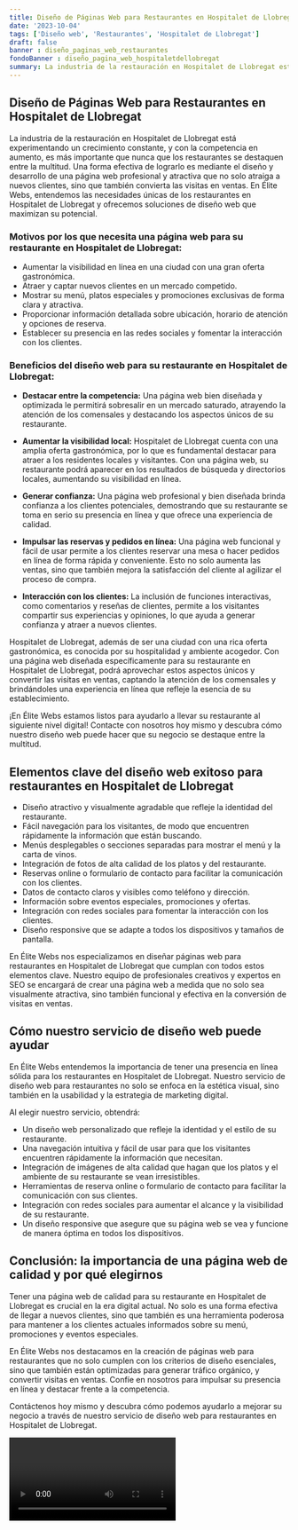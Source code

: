 ```yaml
---
title: Diseño de Páginas Web para Restaurantes en Hospitalet de Llobregat
date: '2023-10-04'
tags: ['Diseño web', 'Restaurantes', 'Hospitalet de Llobregat']
draft: false
banner : diseño_paginas_web_restaurantes
fondoBanner : diseño_pagina_web_hospitaletdellobregat
summary: La industria de la restauración en Hospitalet de Llobregat está experimentando un crecimiento constante, y con la competencia en aumento, es más importante que nunca que los restaurantes se destaquen entre la multitud. Una forma efectiva de lograrlo es mediante el diseño y desarrollo de una página web profesional y atractiva que no solo atraiga a nuevos clientes, sino que también convierta las visitas en ventas. En Élite Webs, entendemos las necesidades únicas de los restaurantes en Hospitalet de Llobregat y ofrecemos soluciones de diseño web que maximizan su potencial.
---
```


## Diseño de Páginas Web para Restaurantes en Hospitalet de Llobregat

La industria de la restauración en Hospitalet de Llobregat está experimentando un crecimiento constante, y con la competencia en aumento, es más importante que nunca que los restaurantes se destaquen entre la multitud. Una forma efectiva de lograrlo es mediante el diseño y desarrollo de una página web profesional y atractiva que no solo atraiga a nuevos clientes, sino que también convierta las visitas en ventas. En Élite Webs, entendemos las necesidades únicas de los restaurantes en Hospitalet de Llobregat y ofrecemos soluciones de diseño web que maximizan su potencial.

### Motivos por los que necesita una página web para su restaurante en Hospitalet de Llobregat:

- Aumentar la visibilidad en línea en una ciudad con una gran oferta gastronómica.
- Atraer y captar nuevos clientes en un mercado competido.
- Mostrar su menú, platos especiales y promociones exclusivas de forma clara y atractiva.
- Proporcionar información detallada sobre ubicación, horario de atención y opciones de reserva.
- Establecer su presencia en las redes sociales y fomentar la interacción con los clientes.

### Beneficios del diseño web para su restaurante en Hospitalet de Llobregat:

- **Destacar entre la competencia:** Una página web bien diseñada y optimizada le permitirá sobresalir en un mercado saturado, atrayendo la atención de los comensales y destacando los aspectos únicos de su restaurante.

- **Aumentar la visibilidad local:** Hospitalet de Llobregat cuenta con una amplia oferta gastronómica, por lo que es fundamental destacar para atraer a los residentes locales y visitantes. Con una página web, su restaurante podrá aparecer en los resultados de búsqueda y directorios locales, aumentando su visibilidad en línea.

- **Generar confianza:** Una página web profesional y bien diseñada brinda confianza a los clientes potenciales, demostrando que su restaurante se toma en serio su presencia en línea y que ofrece una experiencia de calidad.

- **Impulsar las reservas y pedidos en línea:** Una página web funcional y fácil de usar permite a los clientes reservar una mesa o hacer pedidos en línea de forma rápida y conveniente. Esto no solo aumenta las ventas, sino que también mejora la satisfacción del cliente al agilizar el proceso de compra.

- **Interacción con los clientes:** La inclusión de funciones interactivas, como comentarios y reseñas de clientes, permite a los visitantes compartir sus experiencias y opiniones, lo que ayuda a generar confianza y atraer a nuevos clientes.

Hospitalet de Llobregat, además de ser una ciudad con una rica oferta gastronómica, es conocida por su hospitalidad y ambiente acogedor. Con una página web diseñada específicamente para su restaurante en Hospitalet de Llobregat, podrá aprovechar estos aspectos únicos y convertir las visitas en ventas, captando la atención de los comensales y brindándoles una experiencia en línea que refleje la esencia de su establecimiento.

¡En Élite Webs estamos listos para ayudarlo a llevar su restaurante al siguiente nivel digital! Contacte con nosotros hoy mismo y descubra cómo nuestro diseño web puede hacer que su negocio se destaque entre la multitud.

<GifSeo />

<Cta />

## Elementos clave del diseño web exitoso para restaurantes en Hospitalet de Llobregat

- Diseño atractivo y visualmente agradable que refleje la identidad del restaurante.
- Fácil navegación para los visitantes, de modo que encuentren rápidamente la información que están buscando.
- Menús desplegables o secciones separadas para mostrar el menú y la carta de vinos.
- Integración de fotos de alta calidad de los platos y del restaurante.
- Reservas online o formulario de contacto para facilitar la comunicación con los clientes.
- Datos de contacto claros y visibles como teléfono y dirección.
- Información sobre eventos especiales, promociones y ofertas.
- Integración con redes sociales para fomentar la interacción con los clientes.
- Diseño responsive que se adapte a todos los dispositivos y tamaños de pantalla.

En Élite Webs nos especializamos en diseñar páginas web para restaurantes en Hospitalet de Llobregat que cumplan con todos estos elementos clave. Nuestro equipo de profesionales creativos y expertos en SEO se encargará de crear una página web a medida que no solo sea visualmente atractiva, sino también funcional y efectiva en la conversión de visitas en ventas. 

## Cómo nuestro servicio de diseño web puede ayudar

En Élite Webs entendemos la importancia de tener una presencia en línea sólida para los restaurantes en Hospitalet de Llobregat. Nuestro servicio de diseño web para restaurantes no solo se enfoca en la estética visual, sino también en la usabilidad y la estrategia de marketing digital.

Al elegir nuestro servicio, obtendrá:

- Un diseño web personalizado que refleje la identidad y el estilo de su restaurante.
- Una navegación intuitiva y fácil de usar para que los visitantes encuentren rápidamente la información que necesitan.
- Integración de imágenes de alta calidad que hagan que los platos y el ambiente de su restaurante se vean irresistibles.
- Herramientas de reserva online o formulario de contacto para facilitar la comunicación con sus clientes.
- Integración con redes sociales para aumentar el alcance y la visibilidad de su restaurante.
- Un diseño responsive que asegure que su página web se vea y funcione de manera óptima en todos los dispositivos.

## Conclusión: la importancia de una página web de calidad y por qué elegirnos

Tener una página web de calidad para su restaurante en Hospitalet de Llobregat es crucial en la era digital actual. No solo es una forma efectiva de llegar a nuevos clientes, sino que también es una herramienta poderosa para mantener a los clientes actuales informados sobre su menú, promociones y eventos especiales.

En Élite Webs nos destacamos en la creación de páginas web para restaurantes que no solo cumplen con los criterios de diseño esenciales, sino que también están optimizadas para generar tráfico orgánico, y convertir visitas en ventas. Confíe en nosotros para impulsar su presencia en línea y destacar frente a la competencia.

Contáctenos hoy mismo y descubra cómo podemos ayudarlo a mejorar su negocio a través de nuestro servicio de diseño web para restaurantes en Hospitalet de Llobregat.

<Video />

<CtaBot job='Restaurantes' city='Hospitalet de Llobregat'/>

<Gmaps query='Hospitalet de Llobregat+españa+maps' />